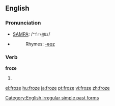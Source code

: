 ==English==

===Pronunciation===
*[[w:SAMPA|SAMPA]]: /<tt>"fr\@Uz</tt>/
*{{IPA|/ˈfɹəʊz/}}
*:Rhymes: [[Rhymes:English:-əʊz|-əʊz]]

===Verb===
'''froze'''
# {{simple past of|[[freeze]]}}

[[Category:English irregular simple past forms]]

[[el:froze]]
[[hu:froze]]
[[ja:froze]]
[[pt:froze]]
[[vi:froze]]
[[zh:froze]]